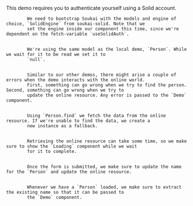 
<Content>
    This demo requires you to authenticate yourself using a Solid account.
</Content>

<Code language="tsx" id="SoukaiSolidDemo" code={solidDemoCode} className="line-numbers">
    <CodeStep lines={["9-10", "17"]} title="Bootstrapping model">
        We need to bootstrap Soukai with the models and engine of choice, `SolidEngine` from soukai-solid. Note that we
        set the engine inside our component this time, since we're dependent on the fetch-variable `useSolidAuth`.
    </CodeStep>
    <CodeStep lines={["14"]} title="Preparing model">
        We're using the same model as the local demo, `Person`. While we wait for it to be read we set it to
        `null`.
    </CodeStep>
    <CodeStep lines={["15", "23", "31-32", "35"]} title="Error handling">
        Similar to our other demos, there might arise a couple of errors when the demo interacts with the online world.
        First, something can go wrong when we try to find the person. Second, something can go wrong when we try to
        update the online resource. Any error is passed to the `Demo` component.
    </CodeStep>
    <CodeStep lines={["21-23"]} title="Loading model">
        Using `Person.find` we fetch the data from the online resource. If we're unable to find the data, we create a
        new instance as a fallback.
    </CodeStep>
    <CodeStep lines={["26-28"]} title="Loading state">
        Retrieving the online resource can take some time, so we make sure to show the `Loading` component while we wait
        for it to complete.
    </CodeStep>
    <CodeStep lines={["30-31"]} title="Updating online resource">
        Once the form is submitted, we make sure to update the name for the `Person` and update the online resource.
    </CodeStep>
    <CodeStep lines={["35"]} title="Reading name">
        Whenever we have a `Person` loaded, we make sure to extract the existing name so that it can be passed to
        the `Demo` component.
    </CodeStep>
</Code>
